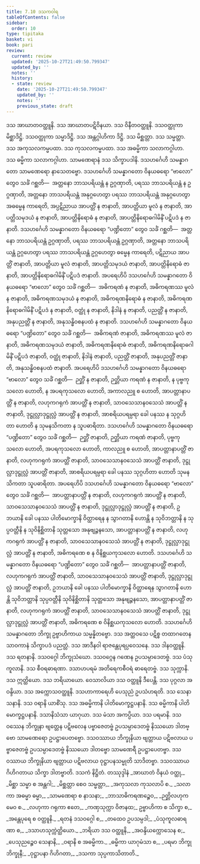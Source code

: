 ```yaml
---
title: 7.10 ဒသကဝါရ
tableOfContents: false
sidebar:
  order: 10
type: tipitaka
basket: vi
book: pari
review:
  current: review
  updated: '2025-10-27T21:49:50.799347'
  updated_by: ''
  notes: ''
  history:
  - state: review
    date: '2025-10-27T21:49:50.799347'
    updated_by: ''
    notes: ''
    previous_state: draft
---
```



<ReviewStatus review={frontmatter.review} showDetails={true} />

<HypothesisAnnotation frontmatter={frontmatter} />

<DynamicBreadcrumb />

<Division number="330" book="pari" e="ch" v="5" p="245">

<Paragraph number="1565" book="pari">
ဒသ အာဃာတဝတ္ထူနိ. ဒသ အာဃာတပဋိဝိနယာ. ဒသ ဝိနီတဝတ္ထူနိ. ဒသဝတ္ထုကာ မိစ္ဆာဒိဋ္ဌိ. ဒသဝတ္ထုကာ သမ္မာဒိဋ္ဌိ. ဒသ အန္တဂ္ဂါဟိကာ ဒိဋ္ဌိ. ဒသ မိစ္ဆတ္တာ. ဒသ သမ္မတ္တာ. ဒသ အကုသလကမ္မပထာ. ဒသ ကုသလကမ္မပထာ. ဒသ အဓမ္မိကာ သလာကဂ္ဂါဟာ. ဒသ ဓမ္မိကာ သလာကဂ္ဂါဟာ. သာမဏေရာနံ ဒသ သိက္ခာပဒါနိ. ဒသဟင်္ဂေဟိ သမန္နာဂတော သာမဏေရော နာသေတဗ္ဗော.
</Paragraph>

<Paragraph number="1566" book="pari">
ဒသဟင်္ဂေဟိ သမန္နာဂတော ဝိနယဓရော “ဗာလော” တွေဝ သင်္ခံ ဂစ္ဆတိ—  အတ္တနော ဘာသပရိယန္တံ န ဥဂ္ဂဏှာတိ, ပရဿ ဘာသပရိယန္တံ န ဥဂ္ဂဏှာတိ, အတ္တနော ဘာသပရိယန္တံ အနုဂ္ဂဟေတွာ ပရဿ ဘာသပရိယန္တံ အနုဂ္ဂဟေတွာ အဓမ္မေန ကာရေတိ, အပ္ပဋိညာယ အာပတ္တိံ န ဇာနာတိ, အာပတ္တိယာ မူလံ န ဇာနာတိ, အာပတ္တိသမုဒယံ န ဇာနာတိ, အာပတ္တိနိရောဓံ န ဇာနာတိ, အာပတ္တိနိရောဓဂါမိနိံ ပဋိပဒံ န ဇာနာတိ.
</Paragraph>

<Paragraph number="1567" book="pari">
ဒသဟင်္ဂေဟိ သမန္နာဂတော ဝိနယဓရော “ပဏ္ဍိတော” တွေဝ သင်္ခံ ဂစ္ဆတိ—  အတ္တနော ဘာသပရိယန္တံ ဥဂ္ဂဏှာတိ, ပရဿ ဘာသပရိယန္တံ ဥဂ္ဂဏှာတိ, အတ္တနော ဘာသပရိယန္တံ ဥဂ္ဂဟေတွာ ပရဿ ဘာသပရိယန္တံ ဥဂ္ဂဟေတွာ ဓမ္မေန ကာရေတိ, ပဋိညာယ အာပတ္တိံ ဇာနာတိ, အာပတ္တိယာ မူလံ ဇာနာတိ, အာပတ္တိသမုဒယံ ဇာနာတိ, အာပတ္တိနိရောဓံ ဇာနာတိ, အာပတ္တိနိရောဓဂါမိနိံ ပဋိပဒံ ဇာနာတိ.
</Paragraph>

<Paragraph number="1568" book="pari">
အပရေဟိပိ ဒသဟင်္ဂေဟိ သမန္နာဂတော ဝိနယဓရော “ဗာလော” တွေဝ သင်္ခံ ဂစ္ဆတိ—  အဓိကရဏံ န ဇာနာတိ, အဓိကရဏဿ မူလံ န ဇာနာတိ, အဓိကရဏသမုဒယံ န ဇာနာတိ, အဓိကရဏနိရောဓံ န ဇာနာတိ, အဓိကရဏနိရောဓဂါမိနိံ ပဋိပဒံ န ဇာနာတိ, ဝတ္ထုံ န ဇာနာတိ, နိဒါနံ န ဇာနာတိ, ပညတ္တိံ န ဇာနာတိ, အနုပညတ္တိံ န ဇာနာတိ, အနုသန္ဓိဝစနပထံ န ဇာနာတိ.
</Paragraph>

<Paragraph number="1569" book="pari">
ဒသဟင်္ဂေဟိ သမန္နာဂတော ဝိနယဓရော “ပဏ္ဍိတော” တွေဝ သင်္ခံ ဂစ္ဆတိ—  အဓိကရဏံ ဇာနာတိ, အဓိကရဏဿ မူလံ ဇာနာတိ, အဓိကရဏသမုဒယံ ဇာနာတိ, အဓိကရဏနိရောဓံ ဇာနာတိ, အဓိကရဏနိရောဓဂါမိနိံ ပဋိပဒံ ဇာနာတိ, ဝတ္ထုံ ဇာနာတိ, နိဒါနံ ဇာနာတိ, ပညတ္တိံ ဇာနာတိ, အနုပညတ္တိံ ဇာနာတိ, အနုသန္ဓိဝစနပထံ ဇာနာတိ.
</Paragraph>

<Paragraph number="1570" book="pari">
အပရေဟိပိ ဒသဟင်္ဂေဟိ သမန္နာဂတော ဝိနယဓရော “ဗာလော” တွေဝ သင်္ခံ ဂစ္ဆတိ—  ဉတ္တိံ န ဇာနာတိ, ဉတ္တိယာ ကရဏံ န ဇာနာတိ, န ပုဗ္ဗကုသလော ဟောတိ, န အပရကုသလော ဟောတိ, အကာလညူ စ ဟောတိ, အာပတ္တာနာပတ္တိံ န ဇာနာတိ, လဟုကဂရုကံ အာပတ္တိံ န ဇာနာတိ, သာဝသေသာနဝသေသံ အာပတ္တိံ န ဇာနာတိ, ဒုဋ္ဌုလ္လာဒုဋ္ဌုလ္လံ အာပတ္တိံ န ဇာနာတိ, အာစရိယပရမ္ပရာ ခေါ ပနဿ န သုဂ္ဂဟိတာ ဟောတိ န သုမနသိကတာ န သူပဓာရိတာ.
</Paragraph>

<Paragraph number="1571" book="pari">
ဒသဟင်္ဂေဟိ သမန္နာဂတော ဝိနယဓရော “ပဏ္ဍိတော” တွေဝ သင်္ခံ ဂစ္ဆတိ—  ဉတ္တိံ ဇာနာတိ, ဉတ္တိယာ ကရဏံ ဇာနာတိ, ပုဗ္ဗကုသလော ဟောတိ, အပရကုသလော ဟောတိ, ကာလညူ စ ဟောတိ, အာပတ္တာနာပတ္တိံ ဇာနာတိ, လဟုကဂရုကံ အာပတ္တိံ ဇာနာတိ, သာဝသေသာနဝသေသံ အာပတ္တိံ ဇာနာတိ, ဒုဋ္ဌုလ္လာဒုဋ္ဌုလ္လံ အာပတ္တိံ ဇာနာတိ, အာစရိယပရမ္ပရာ ခေါ ပနဿ သုဂ္ဂဟိတာ ဟောတိ သုမနသိကတာ သူပဓာရိတာ.
</Paragraph>

<Paragraph number="1572" book="pari">
အပရေဟိပိ ဒသဟင်္ဂေဟိ သမန္နာဂတော ဝိနယဓရော “ဗာလော” တွေဝ သင်္ခံ ဂစ္ဆတိ—  အာပတ္တာနာပတ္တိံ န ဇာနာတိ, လဟုကဂရုကံ အာပတ္တိံ န ဇာနာတိ, သာဝသေသာနဝသေသံ အာပတ္တိံ န ဇာနာတိ, ဒုဋ္ဌုလ္လာဒုဋ္ဌုလ္လံ အာပတ္တိံ န ဇာနာတိ, ဥဘယာနိ ခေါ ပနဿ ပါတိမောက္ခာနိ ဝိတ္ထာရေန န သွာဂတာနိ ဟောန္တိ န သုဝိဘတ္တာနိ န သုပ္ပဝတ္တီနိ န သုဝိနိစ္ဆိတာနိ သုတ္တသော အနုဗျဉ္ဇနသော, အာပတ္တာနာပတ္တိံ န ဇာနာတိ, လဟုကဂရုကံ အာပတ္တိံ န ဇာနာတိ, သာဝသေသာနဝသေသံ အာပတ္တိံ န ဇာနာတိ, ဒုဋ္ဌုလ္လာဒုဋ္ဌုလ္လံ အာပတ္တိံ န ဇာနာတိ, အဓိကရဏေ စ န ဝိနိစ္ဆယကုသလော ဟောတိ.
</Paragraph>

<Paragraph number="1573" book="pari">
ဒသဟင်္ဂေဟိ သမန္နာဂတော ဝိနယဓရော “ပဏ္ဍိတော” တွေဝ သင်္ခံ ဂစ္ဆတိ—  အာပတ္တာနာပတ္တိံ ဇာနာတိ, လဟုကဂရုကံ အာပတ္တိံ ဇာနာတိ, သာဝသေသာနဝသေသံ အာပတ္တိံ ဇာနာတိ, ဒုဋ္ဌုလ္လာဒုဋ္ဌုလ္လံ အာပတ္တိံ ဇာနာတိ, ဥဘယာနိ ခေါ ပနဿ ပါတိမောက္ခာနိ ဝိတ္ထာရေန သွာဂတာနိ ဟောန္တိ သုဝိဘတ္တာနိ သုပ္ပဝတ္တီနိ သုဝိနိစ္ဆိတာနိ သုတ္တသော အနုဗျဉ္ဇနသော, အာပတ္တာနာပတ္တိံ ဇာနာတိ, လဟုကဂရုကံ အာပတ္တိံ ဇာနာတိ, သာဝသေသာနဝသေသံ အာပတ္တိံ ဇာနာတိ, ဒုဋ္ဌုလ္လာဒုဋ္ဌုလ္လံ အာပတ္တိံ ဇာနာတိ, အဓိကရဏေ စ ဝိနိစ္ဆယကုသလော ဟောတိ.
</Paragraph>

<Paragraph number="1574" book="pari">
ဒသဟင်္ဂေဟိ သမန္နာဂတော ဘိက္ခု ဥဗ္ဗာဟိကာယ သမ္မန္နိတဗ္ဗော. ဒသ အတ္ထဝသေ ပဋိစ္စ တထာဂတေန သာဝကာနံ သိက္ခာပဒံ ပညတ္တံ. ဒသ အာဒီနဝါ ရာဇန္တေပုရပ္ပဝေသနေ. ဒသ ဒါနဝတ္ထူနိ. ဒသ ရတနာနိ. ဒသဝဂ္ဂေါ ဘိက္ခုသံဃော. ဒသဝဂ္ဂေန ဂဏေန ဥပသမ္ပာဒေတဗ္ဗံ. ဒသ ပံသုကူလာနိ. ဒသ စီဝရဓာရဏာ. ဒသာဟပရမံ အတိရေကစီဝရံ ဓာရေတဗ္ဗံ. ဒသ သုက္ကာနိ. ဒသ ဣတ္ထိယော. ဒသ ဘရိယာယော. ဝေသာလိယာ ဒသ ဝတ္ထူနိ ဒီပေန္တိ. ဒသ ပုဂ္ဂလာ အဝန္ဒိယာ. ဒသ အက္ကောသဝတ္ထူနိ. ဒသဟာကာရေဟိ ပေသုညံ ဥပသံဟရတိ. ဒသ သေနာသနာနိ. ဒသ ဝရာနိ ယာစိံသု. ဒသ အဓမ္မိကာနိ ပါတိမောက္ခဋ္ဌပနာနိ. ဒသ ဓမ္မိကာနိ ပါတိမောက္ခဋ္ဌပနာနိ. ဒသာနိသံသာ ယာဂုယာ. ဒသ မံသာ အကပ္ပိယာ. ဒသ ပရမာနိ. ဒသဝဿေန ဘိက္ခုနာ ဗျတ္တေန ပဋိဗလေန ပဗ္ဗာဇေတဗ္ဗံ ဥပသမ္ပာဒေတဗ္ဗံ နိဿယော ဒါတဗ္ဗော သာမဏေရော ဥပဋ္ဌာပေတဗ္ဗော. ဒသဝဿာယ ဘိက္ခုနိယာ ဗျတ္တာယ ပဋိဗလာယ ပဗ္ဗာဇေတဗ္ဗံ ဥပသမ္ပာဒေတဗ္ဗံ နိဿယော ဒါတဗ္ဗော သာမဏေရီ ဥပဋ္ဌာပေတဗ္ဗာ. ဒသဝဿာယ ဘိက္ခုနိယာ ဗျတ္တာယ ပဋိဗလာယ ဝုဋ္ဌာပနသမ္မုတိ သာဒိတဗ္ဗာ. ဒသဝဿာယ ဂိဟိဂတာယ သိက္ခာ ဒါတဗ္ဗာတိ.

</Paragraph>
</Division>

<Paragraph number="1575" type="center" book="pari">
ဒသကံ နိဋ္ဌိတံ.



</Paragraph>

<Paragraph number="1576" type="center" book="pari">
တဿုဒ္ဒါနံ


</Paragraph>

<Paragraph number="1577" type="verses" book="pari">
_အာဃာတံ ဝိနယံ ဝတ္ထု,_  
_မိစ္ဆာ သမ္မာ စ အန္တဂါ;_  
_မိစ္ဆတ္တာ စေဝ သမ္မတ္တာ,_  
_အကုသလာ ကုသလာပိ စ._  

</Paragraph>

<Paragraph number="1578" type="verses" book="pari">
_သလာကာ အဓမ္မာ ဓမ္မာ,_  
_သာမဏေရာ စ နာသနာ;_  
_ဘာသာဓိကရဏဉ္စေဝ,_  
_ဉတ္တိလဟုကမေဝ စ._  

</Paragraph>

<Paragraph number="1579" type="verses" book="pari">
_လဟုကာ ဂရုကာ ဧတေ,_  
_ကဏှသုက္ကာ ဝိဇာနထ;_  
ဥဗ္ဗာဟိကာ စ သိက္ခာ စ,_  
_အန္တေပုရေ စ ဝတ္ထူနိ._  

</Paragraph>

<Paragraph number="1580" type="verses" book="pari">
_ရတနံ ဒသဝဂ္ဂေါ စ,_  
_တထေဝ ဥပသမ္ပဒါ;_  
_ပံသုကူလဓာရဏာ စ,_  
_ဒသာဟသုက္ကဲတ္ထိယော._  

</Paragraph>

<Paragraph number="1581" type="verses" book="pari">
_ဘရိယာ ဒသ ဝတ္ထူနိ,_  
_အဝန္ဒိယက္ကောသေန စ;_  
_ပေသုညဉ္စေဝ သေနာနိ,_  
_ဝရာနိ စ အဓမ္မိကာ._  

</Paragraph>

<Paragraph number="1582" type="verses" book="pari">
_ဓမ္မိကာ ယာဂုမံသာ စ,_  
_ပရမာ ဘိက္ခု ဘိက္ခုနီ;_  
_ဝုဋ္ဌာပနာ ဂိဟိဂတာ,_  
_ဒသကာ သုပ္ပကာသိတာတိ._
</Paragraph>